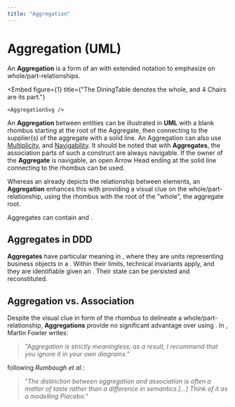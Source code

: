```yaml
---
title: "Aggregation"
---
```




# Aggregation (UML)

An **Aggregation** is a form of an <GlosRef name="Association" file="uml.association" /> with extended notation to emphasize on whole/part-relationships.



<Embed
    figure={1}
    title={"The DiningTable denotes the whole, and 4 Chairs are its part."}
>
    <AggregationSvg />
</Embed>


An **Aggregation** between entities can be illustrated in **UML** with a blank rhombus starting at the root of the Aggregate, then connecting to the supplier(s) of the aggregate with a solid line. An Aggregation can also use [Multiplicity](/docs/toolbox/uml.association#multiplicity), and [Navigability](/docs/toolbox/uml.association#navigability). It should be noted that with **Aggregates**, the association parts of such a construct are always navigable. If the owner of the **Aggregate** is navigable, an open Arrow Head ending at the solid line connecting to the rhombus can be used.

Whereas an <GlosRef name="Association" file="uml.association" /> already depicts the relationship between elements, an **Aggregation**
enhances this with providing a visual clue on the whole/part-relationship, using the rhombus with the root of the "whole", the aggregate root.

Aggregates can contain <GlosRef name="Value Objects" file="sd.valueobject" /> and <GlosRef name="Entities" file="sd.entity" />.

## Aggregates in DDD
**Aggregates** have particular meaning in <GlosRef name="DDD" file="ddd.domaindrivendesign" />, where they are units representing business objects in a <GlosRef name="Domain Model" file="ddd.domainmodel" />. Within their limits, technical invariants apply, and they are identifiable given an <GlosRef name="Aggregate Root" file="ddd.aggregateroot" />. Their state can be persisted and reconstituted.

## Aggregation vs. Association
Despite the visual clue in form of the _rhombus_ to delineate a whole/part-relationship, **Aggregations** provide no significant advantage over using <GlosRef name="Associations" file="uml.association" />. In <BibRef name="UML" pp="68" />, Martin Fowler writes:

> _"Aggregation is strictly meaningless; as a result, I recommend that you ignore it in your own diagrams."_

following _Rumbaugh et al._:

> _"The distinction between aggregation and association is often a matter of taste rather than a difference in semantics.[...] Think of it as a modelling Placebo."_ <BibRef name="UREF" pp="148" />

<BackButton />